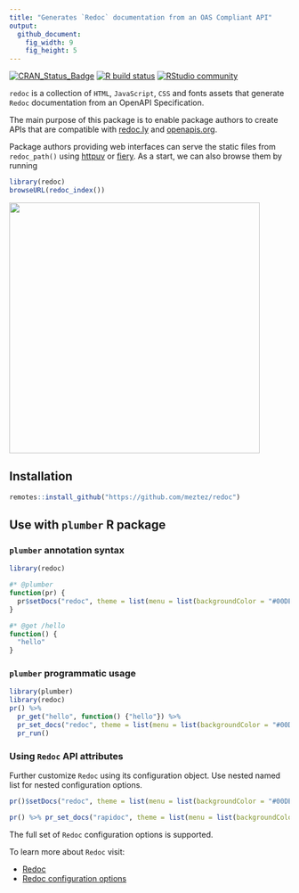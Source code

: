 ```yaml
---
title: "Generates `Redoc` documentation from an OAS Compliant API"
output:
  github_document:
    fig_width: 9
    fig_height: 5
---
```


<!-- badges: start -->
[![CRAN\_Status\_Badge](https://www.r-pkg.org/badges/version/redoc)](https://cran.r-project.org/package=redoc)
[![R build status](https://github.com/meztez/redoc/workflows/R-CMD-check/badge.svg)](https://github.com/meztez/redoc/actions)
[![RStudio community](https://img.shields.io/badge/community-plumber-blue?style=social&logo=rstudio&logoColor=75AADB)](https://community.rstudio.com/tag/plumber)
<!-- badges: end -->

`redoc` is a collection of `HTML`, `JavaScript`, `CSS` and fonts assets that generate `Redoc` documentation from an OpenAPI Specification.

The main purpose of this package is to enable package authors to create APIs that are compatible with [redoc.ly](https://redoc.ly/redoc/) and [openapis.org](https://www.openapis.org/).

Package authors providing web interfaces can serve the static files from `redoc_path()` using [httpuv](https://github.com/rstudio/httpuv) or [fiery](https://github.com/thomasp85/fiery). As a start, we can also browse them by running

```r
library(redoc)
browseURL(redoc_index())
```

<img src="tools/readme/browse_redoc.png" width=450 />

## Installation

```r
remotes::install_github("https://github.com/meztez/redoc")
```

## Use with `plumber` R package

### `plumber` annotation syntax
```r
library(redoc)

#* @plumber
function(pr) {
  pr$setDocs("redoc", theme = list(menu = list(backgroundColor = "#00DE9C")))
}

#* @get /hello
function() {
  "hello"
}
```

### `plumber` programmatic usage

```r
library(plumber)
library(redoc)
pr() %>%
  pr_get("hello", function() {"hello"}) %>%
  pr_set_docs("redoc", theme = list(menu = list(backgroundColor = "#00DE9C"))) %>%
  pr_run()

```

### Using `Redoc` API attributes

Further customize `Redoc` using its configuration object. Use nested named list for nested configuration options.

```r
pr()$setDocs("redoc", theme = list(menu = list(backgroundColor = "#00DE9C")), disableSearch = TRUE)

pr() %>% pr_set_docs("rapidoc", theme = list(menu = list(backgroundColor = "#00DE9C")), disableSearch = TRUE)
```

The full set of `Redoc` configuration options is supported. 

To learn more about `Redoc` visit:

* [Redoc](https://redoc.ly/redoc/)
* [Redoc configuration options](https://github.com/Redocly/redoc#redoc-options-object)
